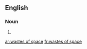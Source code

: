 ==English==

===Noun===
{{head|en|plural|head=[[wastes]] of [[space]]}} {{p}}

# {{plural of|waste of space|lang=en|nocat=1}}

[[ar:wastes of space]]
[[fr:wastes of space]]